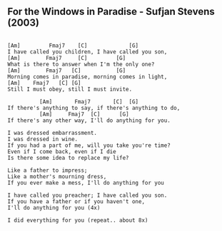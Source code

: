 ## For the Windows in Paradise - Sufjan Stevens (2003)



```

[Am]         Fmaj7    [C]             [G]
I have called you children, I have called you son,
[Am]        Fmaj7     [C]         [G]
What is there to answer when I'm the only one?
[Am]        Fmaj7   [C]           [G]
Morning comes in paradise, morning comes in light,
[Am]    Fmaj7   [C] [G]
Still I must obey, still I must invite.

          [Am]       Fmaj7       [C]  [G]
If there's anything to say, if there's anything to do,
          [Am]     Fmaj7  [C]      [G]
If there's any other way, I'll do anything for you.

I was dressed embarrassment. 
I was dressed in wine. 
If you had a part of me, will you take you're time? 
Even if I come back, even if I die 
Is there some idea to replace my life? 

Like a father to impress; 
Like a mother's mourning dress, 
If you ever make a mess, I'll do anything for you 

I have called you preacher; I have called you son. 
If you have a father or if you haven't one, 
I'll do anything for you (4x)

I did everything for you (repeat.. about 8x)
```

